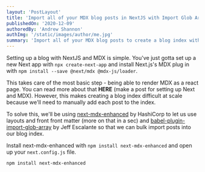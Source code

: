 ```yaml
---
layout: 'PostLayout'
title: 'Import all of your MDX blog posts in NextJS with Import Glob Array'
publishedOn: '2020-12-09'
authoredBy: 'Andrew Shannon'
authImg: '/static/images/author/me.jpg'
summary: 'Import all of your MDX blog posts to create a blog index with NextJS and Babel Plugin Import Glob Array.'
---
```


Setting up a blog with NextJS and MDX is simple. You've just gotta set up a new Next app with `npx create-next-app` and install Next.js's MDX plug in with `npm install --save @next/mdx @mdx-js/loader`.

This takes care of the most basic step - being able to render MDX as a react page. You can read more about that **HERE** (make a post for setting up Next and MDX). However, this makes creating a blog index difficult at scale because we'll need to manually add each post to the index.

To solve this, we'll be using [next-mdx-enhanced](https://github.com/hashicorp/next-mdx-enhanced) by HashiCorp to let us use layouts and front front matter (more on that in a sec) and [babel-plugin-import-glob-array](https://github.com/jescalan/babel-plugin-import-glob-array) by Jeff Escalante so that we can bulk import posts into our blog index.

Install next-mdx-enhanced with `npm install next-mdx-enhanced` and open up your `next.config.js` file.

`npm install next-mdx-enhanced`
